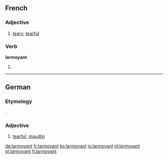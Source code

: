 ==French==

===Adjective===
{{fr-adj}}

# [[teary]], [[tearful]]

===Verb===
'''larmoyant'''

# {{present participle of|larmoyer|lang=fr}}
----
==German==

===Etymology===
{{etyl|fr|de}}.

===Adjective===
{{de-adj|-}}

# [[tearful]], [[maudlin]]

[[de:larmoyant]]
[[fr:larmoyant]]
[[ko:larmoyant]]
[[io:larmoyant]]
[[nl:larmoyant]]
[[pl:larmoyant]]
[[fi:larmoyant]]